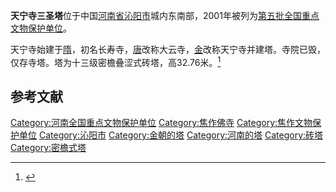 {{coord|35|05|14|N|112|56|41|E|display=title|scale:10000}}
{{文物保护单位
| 级别 = 全国
| 名称 = 天宁寺三圣塔
| 图片 = Qinyang Tianning Si Sansheng Ta 2018.12.19 16-49-47.jpg
| 所在 = [[河南省|河南省]][[沁阳市|沁阳市]]
| 分类 = 古建筑
| 时代 = [[金朝|金]]
| 编号 = [[第五批全国重点文物保护单位|第五批]]第341项
| 登录 = 2001年6月25日
}}

'''天宁寺三圣塔'''位于中国[[河南省|河南省]][[沁阳市|沁阳市]]城内东南部，2001年被列为[[第五批全国重点文物保护单位|第五批全国重点文物保护单位]]。

天宁寺始建于[[隋朝|隋]]，初名长寿寺，[[唐朝|唐]]改称大云寺，[[金朝|金]]改称天宁寺并建塔。寺院已毁，仅存寺塔。塔为十三级密檐叠涩式砖塔，高32.76米。<ref>{{Cite book |title=全国重点文物保护单位·第一至第五批·第Ⅱ卷 |publisher=文物出版社 |year=2004 |isbn=7-5010-1525-2 |pages=402 }}</ref>

==参考文献==
{{reflist}}

{{河南全国重点文物保护单位}}

{{DEFAULTSORT:Tian}}
[[Category:河南全国重点文物保护单位|Category:河南全国重点文物保护单位]]
[[Category:焦作佛寺|Category:焦作佛寺]]
[[Category:焦作文物保护单位|Category:焦作文物保护单位]]
[[Category:沁阳市|Category:沁阳市]]
[[Category:金朝的塔|Category:金朝的塔]]
[[Category:河南的塔|Category:河南的塔]]
[[Category:砖塔|Category:砖塔]]
[[Category:密檐式塔|Category:密檐式塔]]